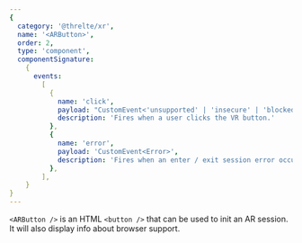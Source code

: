 ```yaml
---
{
  category: '@threlte/xr',
  name: '<ARButton>',
  order: 2,
  type: 'component',
  componentSignature:
    {
      events:
        [
          {
            name: 'click',
            payload: "CustomEvent<'unsupported' | 'insecure' | 'blocked' | 'supported'>",
            description: 'Fires when a user clicks the VR button.'
          },
          {
            name: 'error',
            payload: 'CustomEvent<Error>',
            description: 'Fires when an enter / exit session error occurs.'
          },
        ],
    }
}
---
```


`<ARButton />` is an HTML `<button />` that can be used to init an AR session. It will also display info about browser support.
